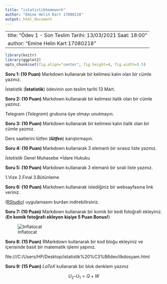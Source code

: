 ---
title: "istatistikhomework"
author: "Emine Helin Kart 17080218"
output: html_document
---


---
title: "Ödev 1 - Son Teslim Tarihi: 13/03/2021 Saat: 18:00"
author: "Emine Helin Kart 17080218"
---

```{r global_options, include=FALSE}
library(knitr)
library(ggplot2)
opts_chunk$set(fig.align="center", fig.height=4, fig.width=5.5)
```

**Soru 1: (10 Puan)** Markdown kullanarak bir kelimesi kalın olan bir cümle yazınız.

İstatistik (**İstatistik**) ödevinin son teslim tarihi 13 Mart.

**Soru 2: (10 Puan)** Markdown kullanarak bir kelimesi italik olan bir cümle yazınız.

Telegram (_Telegram_) grubuna üye olmayı unutmayın.

**Soru 3: (10 Puan)** Markdown kullanarak bir kelimesi kalın italik olan bir cümle yazınız.

Ders saatlerini lütfen (**_lütfen_**) karıştırmayın.
 
**Soru 4: (10 Puan)** Markdown kullanarak 3 elemanlı bir sırasız liste yazınız.

*İstatistik
*Genel Muhasebe
*İdare Hukuku

**Soru 5: (10 Puan)** Markdown kullanarak 3 elemanlı bir sıralı liste yazınız.

1.Vize
2.Final
3.Bütünleme

**Soru 6: (10 Puan)** Markdown kullanarak istediğiniz bir websayfasına link veriniz.

([RStudio](https://rstudio.com/)) uygulamasını burdan indirebilirsiniz.

**Soru 7: (10 Puan)** Markdown kullanarak bir komik bir kedi fotoğrafı ekleyiniz.
(**En komik fotoğrafı ekleyen kişiye 5 Puan Bonus!**)

![Inflatocat](https://octodex.github.com/images/inflatocat.png)

**Soru 8: (15 Puan)** RMarkdown kullanarak bir kod bloğu ekleyiniz ve içerisinde basit bir matematik işlemi yapınız.

file:///C:/Users/HP/Desktop/istatistik%20%C3%B6dev/ilkdosyam.html

**Soru 9: (15 Puan)** $LaTeX$ kullanarak bir blok denklem yazınız

$$U_2 – U_1 = Q + W$$